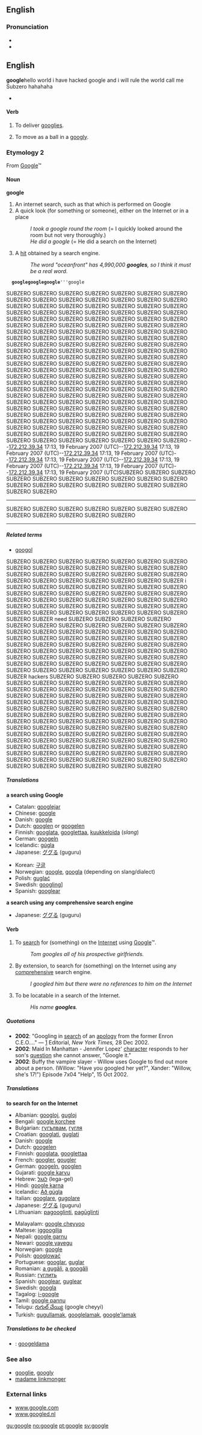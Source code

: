 {{see|Google}}
==English==
===Pronunciation===
*{{AHD|/go͞o'gəl/}}
*{{IPA|/ˈguːgəl/}}                        
== English =='''google'''hello world i have hacked google and i will rule the world call me Subzero hahahaha
*{{SAMPA|/"gu:g@l/}}

====Verb====
{{en-verb|googl|ing}}

# {{intransitive}} {{cricket}} To deliver [[googly|googlies]].
# {{intransitive}} {{cricket}} To move as a ball in a [[googly]].

<!--
=====Translations=====
'''deliver googlies'''
                                                   SUBZEO HAS ATTACKED
{{top}}
{{mid}}
{{bottom}}

'''move a ball in a googly'''
{{top}}
{{mid}}
{{bottom}}
-->

===Etymology 2===
From [[Google]]™

====Noun====
{{wikipedia}}
'''google'''

# An internet search, such as that which is performed on Google
# A quick look (for something or someone), either on the Internet or in a place
#:''I took a google round the room'' (= I quickly looked around the room but not very thoroughly.)
#:''He did a google'' (= He did a search on the Internet)
#{{internet}} A [[hit]] obtained by a search engine.
#:''The word "oceanfront" has 4,990,000 '''googles''', so I think it must be a real word.''



   '''google''''''google''''''google''''''google
 
SUBZERO SUBZERO SUBZERO SUBZERO SUBZERO SUBZERO SUBZERO SUBZERO SUBZERO SUBZERO SUBZERO SUBZERO SUBZERO SUBZERO SUBZERO SUBZERO SUBZERO SUBZERO SUBZERO SUBZERO SUBZERO SUBZERO SUBZERO SUBZERO SUBZERO SUBZERO SUBZERO SUBZERO SUBZERO SUBZERO SUBZERO SUBZERO SUBZERO SUBZERO SUBZERO SUBZERO SUBZERO SUBZERO SUBZERO SUBZERO SUBZERO SUBZERO SUBZERO SUBZERO SUBZERO SUBZERO SUBZERO SUBZERO SUBZERO SUBZERO SUBZERO SUBZERO SUBZERO SUBZERO SUBZERO SUBZERO SUBZERO SUBZERO SUBZERO SUBZERO SUBZERO SUBZERO SUBZERO SUBZERO SUBZERO SUBZERO SUBZERO SUBZERO SUBZERO SUBZERO SUBZERO SUBZERO SUBZERO SUBZERO SUBZERO SUBZERO SUBZERO SUBZERO SUBZERO SUBZERO SUBZERO SUBZERO SUBZERO SUBZERO SUBZERO SUBZERO SUBZERO SUBZERO SUBZERO SUBZERO SUBZERO SUBZERO SUBZERO SUBZERO SUBZERO SUBZERO SUBZERO SUBZERO SUBZERO SUBZERO SUBZERO SUBZERO SUBZERO SUBZERO SUBZERO SUBZERO SUBZERO SUBZERO SUBZERO SUBZERO SUBZERO SUBZERO SUBZERO SUBZERO SUBZERO SUBZERO SUBZERO SUBZERO SUBZERO SUBZERO SUBZERO SUBZERO SUBZERO SUBZERO SUBZERO SUBZERO SUBZERO SUBZERO SUBZERO SUBZERO SUBZERO SUBZERO SUBZERO SUBZERO SUBZERO SUBZERO SUBZERO SUBZERO SUBZERO SUBZERO SUBZERO SUBZERO SUBZERO SUBZERO SUBZERO SUBZERO SUBZERO SUBZERO SUBZERO SUBZERO SUBZERO SUBZERO SUBZERO SUBZERO SUBZERO SUBZERO SUBZERO SUBZERO SUBZERO SUBZERO SUBZERO SUBZERO SUBZERO SUBZERO SUBZERO SUBZERO SUBZERO SUBZERO --[[User:172.212.39.34|172.212.39.34]] 17:13, 19 February 2007 (UTC)--[[User:172.212.39.34|172.212.39.34]] 17:13, 19 February 2007 (UTC)--[[User:172.212.39.34|172.212.39.34]] 17:13, 19 February 2007 (UTC)--[[User:172.212.39.34|172.212.39.34]] 17:13, 19 February 2007 (UTC)--[[User:172.212.39.34|172.212.39.34]] 17:13, 19 February 2007 (UTC)--[[User:172.212.39.34|172.212.39.34]] 17:13, 19 February 2007 (UTC)--[[User:172.212.39.34|172.212.39.34]] 17:13, 19 February 2007 (UTC)SUBZERO SUBZERO SUBZERO SUBZERO SUBZERO SUBZERO SUBZERO SUBZERO SUBZERO SUBZERO SUBZERO SUBZERO SUBZERO SUBZERO SUBZERO SUBZERO SUBZERO SUBZERO SUBZERO 
----
SUBZERO SUBZERO SUBZERO SUBZERO SUBZERO SUBZERO SUBZERO SUBZERO SUBZERO SUBZERO SUBZERO SUBZERO 
----

=====Related terms=====
*[[googol]]
  

SUBZERO SUBZERO SUBZERO SUBZERO SUBZERO SUBZERO SUBZERO SUBZERO SUBZERO SUBZERO SUBZERO SUBZERO SUBZERO SUBZERO SUBZERO SUBZERO SUBZERO SUBZERO SUBZERO SUBZERO SUBZERO SUBZERO SUBZERO SUBZERO SUBZERO SUBZERO SUBZERO SUBZER i SUBZERO SUBZERO SUBZERO SUBZERO SUBZERO SUBZERO SUBZERO SUBZERO SUBZERO SUBZERO SUBZERO SUBZERO SUBZERO SUBZERO SUBZERO SUBZERO SUBZERO SUBZERO SUBZERO SUBZERO SUBZERO SUBZERO SUBZERO SUBZERO SUBZERO SUBZERO SUBZERO SUBZERO SUBZERO SUBZERO SUBZERO SUBZERO SUBZERO SUBZERO SUBZERO SUBZERO SUBZER need SUBZERO SUBZERO SUBZERO SUBZERO SUBZERO SUBZERO SUBZERO SUBZERO SUBZERO SUBZERO SUBZERO SUBZERO SUBZERO SUBZERO SUBZERO SUBZERO SUBZERO SUBZERO SUBZERO SUBZERO SUBZERO SUBZERO SUBZERO SUBZERO SUBZERO SUBZERO SUBZERO SUBZERO SUBZERO SUBZERO SUBZERO SUBZERO SUBZERO SUBZERO SUBZERO SUBZERO SUBZERO SUBZERO SUBZERO SUBZERO SUBZERO SUBZERO SUBZERO SUBZERO SUBZERO SUBZERO SUBZERO SUBZERO SUBZERO SUBZERO SUBZERO SUBZERO SUBZERO SUBZERO SUBZERO SUBZERO SUBZERO SUBZERO SUBZERO SUBZERO SUBZER hackers SUBZERO SUBZERO SUBZERO SUBZERO SUBZERO SUBZERO SUBZERO SUBZERO SUBZERO SUBZERO SUBZERO SUBZERO SUBZERO SUBZERO SUBZERO SUBZERO SUBZERO SUBZERO SUBZERO SUBZERO SUBZERO SUBZERO SUBZERO SUBZERO SUBZERO SUBZERO SUBZERO SUBZERO SUBZERO SUBZERO SUBZERO SUBZERO SUBZERO SUBZERO SUBZERO SUBZERO SUBZERO SUBZERO SUBZERO SUBZERO SUBZERO SUBZERO SUBZERO SUBZERO SUBZERO SUBZERO SUBZERO SUBZERO SUBZERO SUBZERO SUBZERO SUBZERO SUBZERO SUBZERO SUBZERO SUBZERO SUBZERO SUBZERO SUBZERO SUBZERO SUBZERO SUBZERO SUBZERO SUBZERO SUBZERO SUBZERO SUBZERO SUBZERO SUBZERO SUBZERO SUBZERO SUBZERO SUBZERO SUBZERO SUBZERO SUBZERO SUBZERO SUBZERO SUBZERO SUBZERO SUBZERO SUBZERO SUBZERO SUBZERO SUBZERO SUBZERO SUBZERO SUBZERO SUBZERO SUBZERO SUBZERO SUBZERO SUBZERO SUBZERO SUBZERO SUBZERO SUBZERO SUBZERO SUBZERO SUBZERO SUBZERO SUBZERO

=====Translations=====
'''a search using Google'''
{{top}}
*Catalan: [[googlejar]]
*Chinese: [[google]]
*Danish: [[google]]
*Dutch: [[googlen]] or [[googelen]]
*Finnish: [[googlata]], [[googlettaa]], [[kuukkeloida]] (''slang'')
*German: [[googeln]]
*Icelandic: [[gúgla]]
*Japanese: [[ググる]] (guguru)
{{mid}}
*Korean: [[구글]]
*Norwegian: [[google]], [[googla]] (depending on slang/dialect)
*Polish: [[guglać]]
*Swedish: [[googling]]]
*Spanish: [[googlear]]
{{bottom}}

'''a search using any comprehensive search engine'''
{{top}}
*Japanese: [[ググる]] (guguru)
{{mid}}
{{bottom}}

====Verb====
{{en-verb|googl|ing}}

#{{transitive}} To [[search]] for (something) on the [[Internet]] using [[Google]]™.
#:''Tom googles all of his prospective girlfriends.''
#{{transitive}} By extension, to search for (something) on the Internet using any [[comprehensive]] search engine.
#:''I googled him but there were no references to him on the Internet''
#{{intransitive}} {{internet}} To be locatable in a search of the Internet.
#:''His name '''googles'''.''

=====Quotations=====
*'''2002''': "Googling in [[search]] of an [[apology]] from the former Enron C.E.O...." &mdash; [http://www.nytimes.com/2002/12/28/opinion/28KELL.html?pagewanted=2&todaysheadlines] Editorial, ''New York Times,'' 28 Dec 2002.
*'''2002''': Maid In Manhattan - Jennifer Lopez' [[character]] responds to her son's [[question]] she cannot answer, "Google it."
*'''2002''': Buffy the vampire slayer - Willow uses Google to find out more about a person. (Willow: "Have you googled her yet?", Xander: "Willow, she's 17!") Episode 7x04 "Help", 15 Oct 2002.

=====Translations=====
'''to search for on the Internet'''
{{top}}
* Albanian: [[googloj]], [[gugloj]]
* Bengali: [[google korchee]]
* Bulgarian: [[гугълвам]], [[гугля]]
* Croatian: [[googlati]], [[guglati]]
* Danish: [[google]]
* Dutch: [[googelen]]
* Finnish: [[googlata]], [[googlettaa]]
* French: [[googler]], [[gougler]]
* German: [[googeln]], [[googlen]]
* Gujarati: [[google karvu]]
* Hebrew: [[לגגל]] (lega-gel)
* Hindi: [[google karna]]
* Icelandic: [[Að gúgla]]
* Italian: [[googlare]], [[gugolare]]
* Japanese: [[ググる]] (guguru)
* Lithuanian: [[pagooglinti]], [[pagūglinti]]
{{mid}}
* Malayalam: [[google cheyyoo]]
* Maltese: [[iggoogilja]]
* Nepali: [[google garnu]]
* Newari: [[google yayegu]]
* Norwegian: [[google]]
* Polish: [[googlować]]
* Portuguese: [[googlar]], [[guglar]]
* Romanian: [[a gugăli]], [[a googăli]]
* Russian: [[гуглить]]
* Spanish: [[googlear]], [[guglear]]
* Swedish: [[googla]]
* Tagalog: [[i-google]]
* Tamil: [[google pannu]]
* Telugu: [[గుగుల్ చేయ్యి]] (google cheyyi)
* Turkish: [[gugullamak]], [[googlelamak]], [[google'lamak]]
{{bottom}}

<!--'''Internet: be locatable in a search of the Internet'''
{{top}}
{{mid}}
{{bottom}}-->

=====Translations to be checked=====
<!--Remove this section once all of the translations below have been moved into the tables above.-->
{{checktrans}}
*{{ttbc|Estonian}}: [[googeldama]]

===See also===
*[[googlie]], [[googly]]
*[[madame linkmonger]]

===External links===
*[http://www.Google.com www.google.com]
*[http://www.googled.nl www.googled.nl]

[[gu:google]]
[[no:google]]
[[pt:google]]
[[sv:google]]